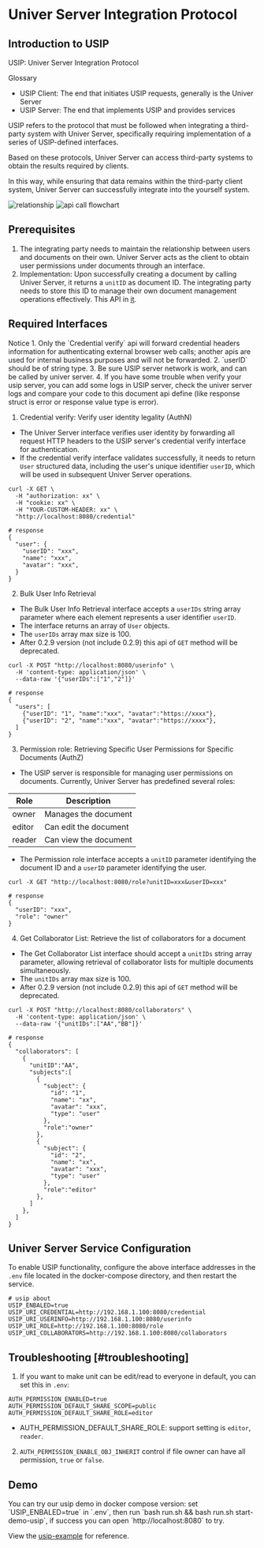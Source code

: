
# Univer Server Integration Protocol

## Introduction to USIP

USIP: Univer Server Integration Protocol

Glossary

- USIP Client: The end that initiates USIP requests, generally is the Univer Server
- USIP Server: The end that implements USIP and provides services

USIP refers to the protocol that must be followed when integrating a third-party system with Univer Server, specifically requiring implementation of a series of USIP-defined interfaces.

Based on these protocols, Univer Server can access third-party systems to obtain the results required by clients.

In this way, while ensuring that data remains within the third-party client system, Univer Server can successfully integrate into the yourself system.

<Image src={relationshipImg} alt="relationship" width={500} />

<Image src={flowchartImg} alt="api call flowchart" width={500} />

## Prerequisites

1. The integrating party needs to maintain the relationship between users and documents on their own. Univer Server acts as the client to obtain user permissions under documents through an interface.
2. Implementation: Upon successfully creating a document by calling Univer Server, it returns a `unitID` as document ID. The integrating party needs to store this ID to manage their own document management operations effectively. This API in [it](/guides/sheet/server/api).

## Required Interfaces

<Callout type="warning">
  Notice
  1. Only the `Credential verify` api will forward credential headers information for authenticating external browser web calls; another apis are used for internal business purposes and will not be forwarded.
  2. `userID` should be of string type.
  3. Be sure USIP server network is work, and can be called by univer server.
  4. If you have some trouble when verify your usip server, you can add some logs in USIP server, check the univer server logs and compare your code to this document api define (like response struct is error or response value type is error).
</Callout>

1. Credential verify: Verify user identity legality (AuthN)

- The Univer Server interface verifies user identity by forwarding all request HTTP headers to the USIP server's credential verify interface for authentication.
- If the credential verify interface validates successfully, it needs to return `User` structured data, including the user's unique identifier `userID`, which will be used in subsequent Univer Server operations.

```shell
curl -X GET \
  -H "authorization: xx" \
  -H "cookie: xx" \
  -H "YOUR-CUSTOM-HEADER: xx" \
  "http://localhost:8080/credential"
    
# response
{
  "user": {
    "userID": "xxx",
    "name": "xxx",
    "avatar": "xxx",
  }
}
```

2. Bulk User Info Retrieval

- The Bulk User Info Retrieval interface accepts a `userIDs` string array parameter where each element represents a user identifier `userID`.
- The interface returns an array of `User` objects.
- The `userIDs` array max size is 100.
- After 0.2.9 version (not include 0.2.9) this api of `GET` method will be deprecated.

```shell
curl -X POST "http://localhost:8080/userinfo" \
  -H 'content-type: application/json' \
  --data-raw '{"userIDs":["1","2"]}'

# response
{
  "users": [
    {"userID": "1", "name":"xxx", "avatar":"https://xxxx"},
    {"userID": "2", "name":"xxx", "avatar":"https://xxxx"},
  ]
}
```

3. Permission role: Retrieving Specific User Permissions for Specific Documents (AuthZ)

- The USIP server is responsible for managing user permissions on documents. Currently, Univer Server has predefined several roles:

| Role   | Description       |
| ------ | ----------------- |
| owner  | Manages the document |
| editor | Can edit the document |
| reader | Can view the document |

- The Permission role interface accepts a `unitID` parameter identifying the document ID and a `userID` parameter identifying the user.

```shell
curl -X GET "http://localhost:8080/role?unitID=xxx&userID=xxx"

# response
{
  "userID": "xxx",
  "role": "owner"
}
```

4. Get Collaborator List: Retrieve the list of collaborators for a document

- The Get Collaborator List interface should accept a `unitIDs` string array parameter, allowing retrieval of collaborator lists for multiple documents simultaneously.
- The `unitIDs` array max size is 100.
- After 0.2.9 version (not include 0.2.9) this api of `GET` method will be deprecated.

```shell
curl -X POST "http://localhost:8080/collaborators" \
  -H 'content-type: application/json' \
  --data-raw '{"unitIDs":["AA","BB"]}'

# response
{
  "collaborators": [
    {
      "unitID":"AA",
      "subjects":[
        {
          "subject": {
            "id": "1",
            "name": "xx",
            "avatar": "xxx",
            "type": "user"
          },
          "role":"owner"
        },
        {
          "subject": {
            "id": "2",
            "name": "xx",
            "avatar": "xxx",
            "type": "user"
          },
          "role":"editor"
        },
      ]
    },
  ]
}
```

## Univer Server Service Configuration

To enable USIP functionality, configure the above interface addresses in the `.env` file located in the docker-compose directory, and then restart the service.

```shell
# usip about
USIP_ENBALED=true
USIP_URI_CREDENTIAL=http://192.168.1.100:8080/credential
USIP_URI_USERINFO=http://192.168.1.100:8080/userinfo
USIP_URI_ROLE=http://192.168.1.100:8080/role
USIP_URI_COLLABORATORS=http://192.168.1.100:8080/collaborators
```

## Troubleshooting [#troubleshooting]

1. If you want to make unit can be edit/read to everyone in default, you can set this in `.env`:
```shell
AUTH_PERMISSION_ENABLED=true
AUTH_PERMISSION_DEFAULT_SHARE_SCOPE=public
AUTH_PERMISSION_DEFAULT_SHARE_ROLE=editor
```
- AUTH_PERMISSION_DEFAULT_SHARE_ROLE: support setting is `editor`, `reader`.

2. `AUTH_PERMISSION_ENABLE_OBJ_INHERIT` control if file owner can have all permission, `true` or `false`.

## Demo

<Callout type="info">
  You can try our usip demo in docker compose version: set `USIP_ENBALED=true` in `.env`, then run `bash run.sh && bash run.sh start-demo-usip`, if success you can open `http://localhost:8080` to try.
</Callout>

View the [usip-example](https://github.com/dream-num/usip-example) for reference.
